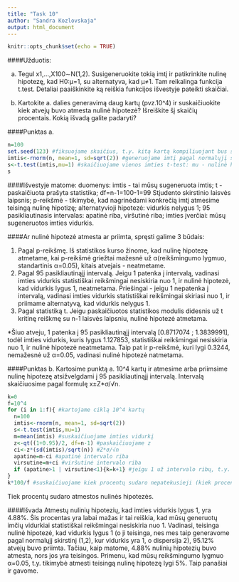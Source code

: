 ```yaml
---
title: "Task 10"
author: "Sandra Kozlovskaja"
output: html_document
---
```


```r
knitr::opts_chunk$set(echo = TRUE)
```


####Užduotis:

a) Tegul x1,...,X100∼N(1,2). Susigeneruokite tokią imtį ir patikrinkite nulinę hipotezę, kad H0:μ=1, su alternatyva, kad μ≠1. Tam reikalinga funkcija t.test. Detaliai paaiškinkite ką reiškia funkcijos išvestyje pateikti skaičiai.

b) Kartokite a. dalies generavimą daug kartų (pvz.10^4) ir suskaičiuokite kiek atvejų buvo atmesta nulinė hipotezė? Išreiškite šį skaičių procentais. Kokią išvadą galite padaryti?

####Punktas a.
```r
n=100
set.seed(123) #fiksuojame skaičius, t.y. kitą kartą kompiliuojant bus skaičiuojami ir nagrinėjami tie patys skaičiai, o ne kiti random sugeneruoti
imtis<-rnorm(n, mean=1, sd=sqrt(2)) #generuojame imtį pagal normalųjį skirstinį, vidurkis=1, dispersija=2
s<-t.test(imtis,mu=1) #skaičiuojame vienos imties t-test: mu - nulinė hipotezė
s
```
####Išvestyje matome:
duomenys: imtis - tai mūsų sugeneruota imtis;
t - paskaičiuota prašyta statistika;
df=n-1=100-1=99 Stjudento skirstinio laisvės laipsnis;
p-reikšmė - tikimybė, kad nagrinėdami konkrečią imtį atmesime teisingą nulinę hipotizę;
alternatyvioji hipotezė: vidurkis nelygus 1;
95 pasikliautinasis intervalas: apatinė riba, viršutinė riba;
imties įverčiai: mūsų sugeneruotos imties vidurkis.

####Ar nulinė hipotezė atmesta ar priimta, spręsti galime 3 būdais:

1. Pagal p-reikšmę. Iš statistikos kurso žinome, kad nulinę hipotezę atmetame, kai p-reikšmė griežtai mažesnė už α(reikšmingumo lygmuo, standartinis α=0.05), kitais atvejais - neatmetame.
2. Pagal 95 pasikliautinąjį intervalą. Jeigu 1 patenka į intervalą, vadinasi imties vidurkis statistiškai reikšmingai nesiskiria nuo 1, ir nulinė hipotezė, kad vidurkis lygus 1, neatmetama. Priešingai - jeigu 1 nepatenka į intervalą, vadinasi imties vidurkis statistiškai reikšmingai skiriasi nuo 1, ir priimame alternatyvą, kad vidurkis nelygus 1.
3. Pagal statistiką t. Jeigu paskaičiuotos statistikos modulis didesnis už t kritinę reiškmę su n-1 laisvės laipsniu, nulinė hipotezė atmetama.

*Šiuo atveju, 1 patenka į 95 pasikliautinąjį intervalą [0.8717074 ; 1.3839991], todėl imties vidurkis, kuris lygus 1.127853, statistiškai reikšmingai nesiskiria nuo 1, ir nulinė hipotezė neatmetama. Taip pat ir p-reikšmė, kuri lygi 0.3244, nemažesnė už α=0.05, vadinasi nulinė hipotezė natmetama.

####Punktas b. 
Kartosime punktą a. 10^4 kartų ir atmesime arba priimsime nulinę hipotezę atsižvelgdami į 95 pasikliautinąjį intervalą. Intervalą skaičiuosime pagal formulę x±Z*σ/√n.
```r
k=0
f=10^4
for (i in 1:f){ #kartojame ciklą 10^4 kartų
  n=100
  imtis<-rnorm(n, mean=1, sd=sqrt(2))
  s<-t.test(imtis,mu=1)
  m=mean(imtis) #suskaičiuojame imties vidurkį
  z<-qt((1+0.95)/2, df=n-1) #paskaičiuojame z
  ci<-z*(sd(imtis)/sqrt(n)) #Z*σ/√n
  apatine=m-ci #apatinė intervalo riba
  virsutine=m+ci #viršutinė intervalo riba
  if (apatine>1 | virsutine<1){k=k+1} #jeigu 1 už intervalo ribų, t.y. mažesnis už apatinę arba didesnis už viršutinę, prie k pridedamas 1, taip suskaičiuojame kiek tokių 1, kurie nepatenka į intervalą.
}
k*100/f #suskaičiuojame kiek procentų sudaro nepatekusieji (kiek procentų sudaro atmestos nulinės hipotezės)
```

Tiek procentų sudaro atmestos nulinės hipotezės.

####Išvada
Atmestų nulinių hipotezių, kad imties vidurkis lygus 1, yra 4.88%. Šis procentas yra labai mažas ir tai reiškia, kad mūsų generuotų imčių vidurkiai statistiškai reikšmingai nesiskiria nuo 1. Vadinasi, teisinga nulinė hipotezė, kad vidurkis lygus 1 (o ji teisinga, nes mes taip generavome pagal normalųjį skirstinį (1,2), kur vidurkis yra 1, о dispersija 2), 95.12% atvejų buvo priimta. Tačiau, kaip matome, 4.88% nulinių hipotezių buvo atmesta, nors jos yra teisingos. Primenu, kad mūsų reikšmingumo lygmuo α=0.05, t.y. tikimybė atmesti teisingą nulinę hipotezę lygi 5%. Taip panašiai ir gavome.